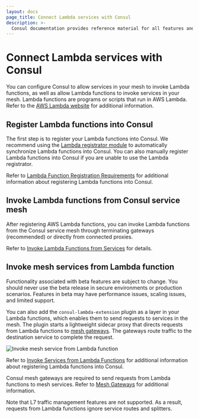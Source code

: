 ```yaml
---
layout: docs
page_title: Connect Lambda services with Consul
description: >-
  Consul documentation provides reference material for all features and options available in Consul.
---
```


# Connect Lambda services with Consul

You can configure Consul to allow services in your mesh to invoke Lambda functions, as well as allow Lambda functions to invoke services in your mesh. Lambda functions are programs or scripts that run in AWS Lambda. Refer to the [AWS Lambda website](https://aws.amazon.com/lambda/) for additional information.

## Register Lambda functions into Consul 

The first step is to register your Lambda functions into Consul. We recommend using the [Lambda registrator module](https://github.com/hashicorp/terraform-aws-consul-lambda/tree/main/modules/lambda-registrator) to automatically synchronize Lambda functions into Consul. You can also manually register Lambda functions into Consul if you are unable to use the Lambda registrator.

Refer to [Lambda Function Registration Requirements](/consul/docs/lambda/registration) for additional information about registering Lambda functions into Consul.

## Invoke Lambda functions from Consul service mesh

After registering AWS Lambda functions, you can invoke Lambda functions from the Consul service mesh through terminating gateways (recommended) or directly from connected proxies.

Refer to [Invoke Lambda Functions from Services](/consul/docs/connect/lambda/invoke-function) for details.

## Invoke mesh services from Lambda function 

<Note title="Lambda-to-mesh functionality is currently in beta">
  
Functionality associated with beta features are subject to change. You should never use the beta release in secure environments or production scenarios. Features in beta may have performance issues, scaling issues, and limited support. 

</Note>

You can also add the `consul-lambda-extension` plugin as a layer in your Lambda functions, which enables them to send requests to services in the mesh. The plugin starts a lightweight sidecar proxy that directs requests from Lambda functions to [mesh gateways](/consul/docs/connect/gateways#mesh-gateways). The gateways route traffic to the destination service to complete the request.  

![Invoke mesh service from Lambda function](/img/invoke-service-from-lambda-flow.svg)

Refer to [Invoke Services from Lambda Functions](/consul/docs/lambda/invoke-from-lambda) for additional information about registering Lambda functions into Consul.

Consul mesh gateways are required to send requests from Lambda functions to mesh services. Refer to [Mesh Gateways](/consul/docs/link/mesh-gateway/) for additional information.

Note that L7 traffic management features are not supported. As a result, requests from Lambda functions ignore service routes and splitters.
